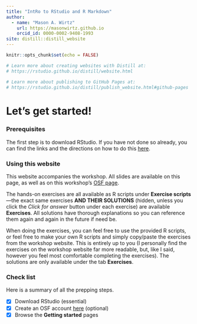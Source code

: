 ```yaml
---
title: "IntRo to RStudio and R Markdown"
author:
  - name: "Mason A. Wirtz"
    url: https://masonwirtz.github.io
    orcid_id: 0000-0002-9408-1993
site: distill::distill_website
---
```


```r
knitr::opts_chunk$set(echo = FALSE)

# Learn more about creating websites with Distill at:
# https://rstudio.github.io/distill/website.html

# Learn more about publishing to GitHub Pages at:
# https://rstudio.github.io/distill/publish_website.html#github-pages

```

# Let’s get started!

### Prerequisites

The first step is to download RStudio. If you have not done so already, you can find the links and the directions on how to do this [here](https://www.rstudio.com/products/rstudio/download/). 

### Using this website

This website accompanies the workshop. All slides are available on this page, as well as on this workshop's [OSF page](https://osf.io/qp8x9/). 

The hands-on exercises are all available as R scripts under **Exercise scripts**---the exact same exercises **AND THEIR SOLUTIONS** (hidden, unless you click the *Click for answer* button under each exercise) are available **Exercises**. All solutions have thorough explanations so you can reference them again and again in the future if need be. 

When doing the exercises, you can feel free to use the provided R scripts, or feel free to make your own R scripts and simply copy/paste the exercises from the workshop website. This is entirely up to you (I personally find the exercises on the workshop website far more readable, but, like I said, however you feel most comfortable completing the exercises). The solutions are only available under the tab **Exercises**.



### Check list

Here is a summary of all the prepping steps.

-   [x] Download RStudio (essential)
-   [x] Create an OSF account [here](https://help.osf.io/hc/en-us/articles/360019929673-Create-an-OSF-Account) (optional)
-   [x] Browse the **Getting started** pages





